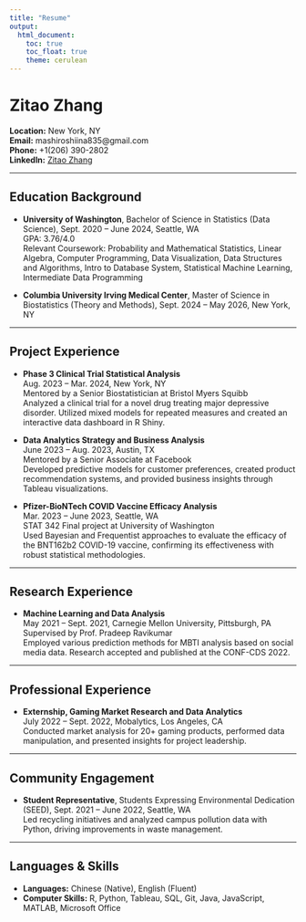 ```yaml
---
title: "Resume"
output: 
  html_document:
    toc: true
    toc_float: true
    theme: cerulean
---
```


# Zitao Zhang

**Location:** New York, NY  
**Email:** mashiroshiina835@gmail.com  
**Phone:** +1(206) 390-2802  
**LinkedIn:** [Zitao Zhang](https://www.linkedin.com/in/zitao-zhang-b69274228/)  

---

## Education Background

- **University of Washington**, Bachelor of Science in Statistics (Data Science), Sept. 2020 – June 2024, Seattle, WA  
  GPA: 3.76/4.0  
  Relevant Coursework: Probability and Mathematical Statistics, Linear Algebra, Computer Programming, Data Visualization, Data Structures and Algorithms, Intro to Database System, Statistical Machine Learning, Intermediate Data Programming

- **Columbia University Irving Medical Center**, Master of Science in Biostatistics (Theory and Methods), Sept. 2024 – May 2026, New York, NY  

---

## Project Experience

- **Phase 3 Clinical Trial Statistical Analysis**  
  Aug. 2023 – Mar. 2024, New York, NY  
  Mentored by a Senior Biostatistician at Bristol Myers Squibb  
  Analyzed a clinical trial for a novel drug treating major depressive disorder. Utilized mixed models for repeated measures and created an interactive data dashboard in R Shiny.

- **Data Analytics Strategy and Business Analysis**  
  June 2023 – Aug. 2023, Austin, TX  
  Mentored by a Senior Associate at Facebook  
  Developed predictive models for customer preferences, created product recommendation systems, and provided business insights through Tableau visualizations.

- **Pfizer-BioNTech COVID Vaccine Efficacy Analysis**  
  Mar. 2023 – June 2023, Seattle, WA  
  STAT 342 Final project at University of Washington  
  Used Bayesian and Frequentist approaches to evaluate the efficacy of the BNT162b2 COVID-19 vaccine, confirming its effectiveness with robust statistical methodologies.

---

## Research Experience

- **Machine Learning and Data Analysis**  
  May 2021 – Sept. 2021, Carnegie Mellon University, Pittsburgh, PA  
  Supervised by Prof. Pradeep Ravikumar  
  Employed various prediction methods for MBTI analysis based on social media data. Research accepted and published at the CONF-CDS 2022.

---

## Professional Experience

- **Externship, Gaming Market Research and Data Analytics**  
  July 2022 – Sept. 2022, Mobalytics, Los Angeles, CA  
  Conducted market analysis for 20+ gaming products, performed data manipulation, and presented insights for project leadership.

---

## Community Engagement

- **Student Representative**, Students Expressing Environmental Dedication (SEED), Sept. 2021 – June 2022, Seattle, WA  
  Led recycling initiatives and analyzed campus pollution data with Python, driving improvements in waste management.

---

## Languages & Skills

- **Languages:** Chinese (Native), English (Fluent)
- **Computer Skills:** R, Python, Tableau, SQL, Git, Java, JavaScript, MATLAB, Microsoft Office
